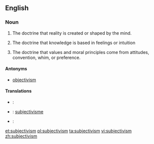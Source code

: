==English==
{{wikipedia}}

===Noun===
{{en-noun}}

# {{metaphysics}} The doctrine that reality is created or shaped by the mind.
# {{epistemology}} The doctrine that knowledge is based in feelings or intuition
# {{ethics}} The doctrine that values and moral principles come from attitudes, convention, whim, or preference.

====Antonyms====
* [[objectivism]]

====Translations====
{{checktrans-top}}
* {{ttbc|cs}}: {{t-|cs|subjektivismus|m}}
* {{ttbc|nl}}: [[subjectivisme]] {{n}}
* {{ttbc|no}}: {{t|no|subjektivisme}}
{{trans-bottom}}

[[et:subjectivism]]
[[pl:subjectivism]]
[[ta:subjectivism]]
[[vi:subjectivism]]
[[zh:subjectivism]]